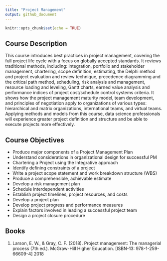 ```yaml
---
title: "Project Management"
output: github_document
---
```


```r
knitr::opts_chunk$set(echo = TRUE)
```

## Course Description

This course introduces best practices in project management, covering the full project life cycle with a focus on globally accepted standards. 
It reviews traditional methods, including: integration, portfolio and stakeholder management, chartering, scope definition, estimating, the Delphi method and project evaluation and review technique, precedence diagramming and the critical path method, scheduling, risk analysis and management, resource loading and leveling, Gantt charts, earned value analysis and performance indices of project cost/schedule control systems criteria. 
It shows how the project management maturity model, team development, and principles of negotiation apply to organizations of various types: hierarchical and matrix organizations, international teams, and virtual teams.
Applying methods and models from this course, data science professionals will experience greater project definition and structure and be able to execute projects more effectively.  

## Course Objectives

* Produce major components of a Project Management Plan  
* Understand considerations in organizational design for successful PM  
* Chartering a Project using the Integrative approach  
* Identify defining constraints of a project  
* Write a project scope statement and work breakdown structure (WBS)  
* Produce a comprehensible, achievable estimate  
* Develop a risk management plan  
* Schedule interdependent activities  
* Establish project timelines, project resources, and costs  
* Develop a project plan  
* Develop project progress and performance measures  
* Explain factors involved in leading a successful project team  
* Design a project closure procedure  

## Books

1. Larson, E. W., & Gray, C. F. (2018). Project management: The managerial process (7th ed.). McGraw-Hill
Higher Education. [ISBN-13: 978-1-259-66609-4] 2018  

